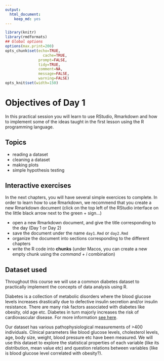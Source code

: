 ```yaml
---
output: 
  html_document: 
    keep_md: yes
---
```

```r
library(knitr)
library(rmdformats)
## Global options
options(max.print=200)
opts_chunk$set(echo=TRUE,
	             cache=TRUE,
               prompt=FALSE,
               tidy=TRUE,
               comment=NA,
               message=FALSE,
               warning=FALSE)
opts_knit$set(width=150)
```



# Objectives of Day 1
 
In this practical session you will learn to use RStudio, Rmarkdown and how to implement some of the ideas taught in the first lesson using the R programming language. 

## Topics

* reading a dataset
* cleaning a dataset
* making plots
* simple hypothesis testing

## Interactive exercises

In the next chapters, you will have several simple exercices to complete. In order to learn how to use Rmarkdown, we recommend that you create a new Rmarkdown document (click on the top left of the RStudio interface on the little black arrow next to the green + sign...)

* open a new Rmarkdown document, and give the title corresponding to the day (Day 1 or Day 2)
* save the document under the name `day1.Rmd` or `day2.Rmd`
* organize the document into sections corresponding to the different chapters
* write the R code into **chunks** (under Macos, you can create a new empty chunk using the *command + i* combination)


## Dataset used

Throughout this course we will use a common diabetes dataset to practically implement the concepts of data analysis using R. 

Diabetes is a collection of metabolic disorders where the blood glucose levels increases drastically due to defective insulin secretion and/or insulin resistance. There are many risk factors associated with diabetes like obesity, old age etc. Diabetes in turn majorly increases the risk of cardiovascular disease. For more information [see here](https://www.ncbi.nlm.nih.gov/books/NBK1671/). 

Our dataset has various pathophysiological measurements of >400 individuals. Clinical parameters like blood glucose levels, cholesterol levels, age, body size, weight, blood pressure etc have been measured. We will use this dataset to explore the statistical properties of each variable (like its distribution, mean value etc) and question relations between variables (like is blood glucose level correlated with obesity?).

